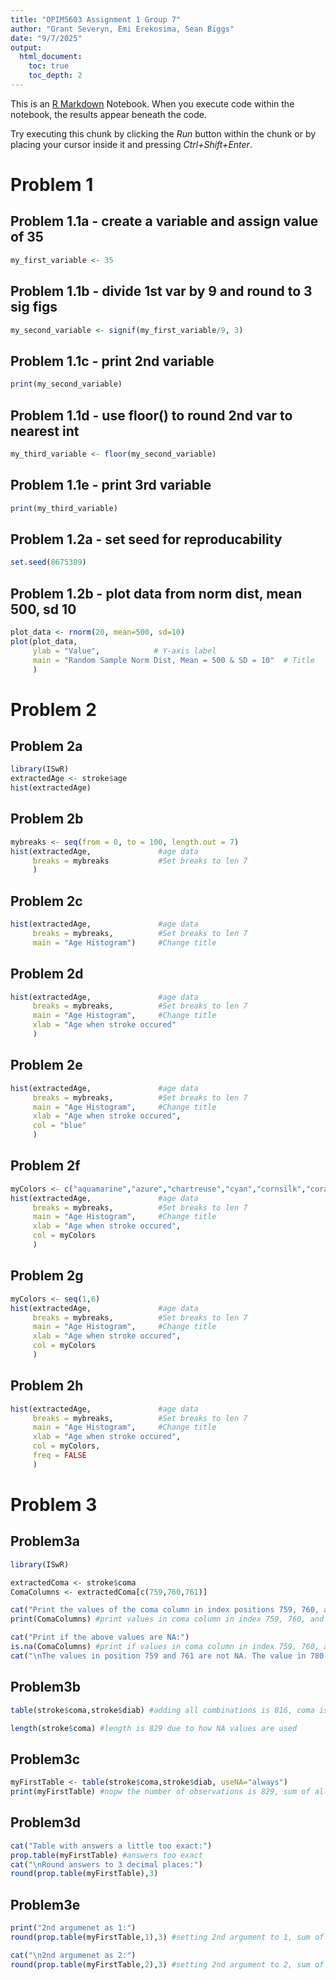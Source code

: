 ```yaml
---
title: "OPIM5603 Assignment 1 Group 7"
author: "Grant Severyn, Emi Erekosima, Sean Biggs"
date: "9/7/2025"
output:
  html_document:
    toc: true
    toc_depth: 2
---
```



This is an [R Markdown](http://rmarkdown.rstudio.com) Notebook. When you execute code within the notebook, the results appear beneath the code. 

Try executing this chunk by clicking the *Run* button within the chunk or by placing your cursor inside it and pressing *Ctrl+Shift+Enter*. 


# Problem 1 
## Problem 1.1a - create a variable and assign value of 35
```r
my_first_variable <- 35
```

## Problem 1.1b - divide 1st var by 9 and round to 3 sig figs
```r
my_second_variable <- signif(my_first_variable/9, 3)
```

## Problem 1.1c - print 2nd variable
```r
print(my_second_variable)
```

## Problem 1.1d - use floor() to round 2nd var to nearest int
```r
my_third_variable <- floor(my_second_variable)
```

## Problem 1.1e - print 3rd variable
```r
print(my_third_variable)
```

## Problem 1.2a - set seed for reproducability
```r
set.seed(8675309)
```

## Problem 1.2b - plot data from norm dist, mean 500, sd 10
```r
plot_data <- rnorm(20, mean=500, sd=10)
plot(plot_data,
     ylab = "Value",            # Y-axis label
     main = "Random Sample Norm Dist, Mean = 500 & SD = 10"  # Title
     )
```

# Problem 2

## Problem 2a
```r
library(ISwR)
extractedAge <- stroke$age
hist(extractedAge)
```

## Problem 2b
```r
mybreaks <- seq(from = 0, to = 100, length.out = 7)
hist(extractedAge,               #age data
     breaks = mybreaks           #Set breaks to len 7
     )
```

## Problem 2c
```r
hist(extractedAge,               #age data
     breaks = mybreaks,          #Set breaks to len 7
     main = "Age Histogram")     #Change title
```

## Problem 2d
```r
hist(extractedAge,               #age data
     breaks = mybreaks,          #Set breaks to len 7
     main = "Age Histogram",     #Change title
     xlab = "Age when stroke occured"
     )     
```

## Problem 2e
```r
hist(extractedAge,               #age data
     breaks = mybreaks,          #Set breaks to len 7
     main = "Age Histogram",     #Change title
     xlab = "Age when stroke occured",
     col = "blue"
     )     
```

## Problem 2f
```r
myColors <- c("aquamarine","azure","chartreuse","cyan","cornsilk","coral")
hist(extractedAge,               #age data
     breaks = mybreaks,          #Set breaks to len 7
     main = "Age Histogram",     #Change title
     xlab = "Age when stroke occured",
     col = myColors
     )     
```

## Problem 2g
```r
myColors <- seq(1,6)
hist(extractedAge,               #age data
     breaks = mybreaks,          #Set breaks to len 7
     main = "Age Histogram",     #Change title
     xlab = "Age when stroke occured",
     col = myColors
     )     
```

## Problem 2h
```r
hist(extractedAge,               #age data
     breaks = mybreaks,          #Set breaks to len 7
     main = "Age Histogram",     #Change title
     xlab = "Age when stroke occured",
     col = myColors,
     freq = FALSE
     )     
```



# Problem 3
## Problem3a
```r
library(ISwR)

extractedComa <- stroke$coma
ComaColumns <- extractedComa[c(759,760,761)]

cat("Print the values of the coma column in index positions 759, 760, and 761:")
print(ComaColumns) #print values in coma column in index 759, 760, and 761

cat("Print if the above values are NA:")
is.na(ComaColumns) #print if values in coma column in index 759, 760, and 761 are equal to NA. TRUE means value is NA. FALSE means not NA
cat("\nThe values in position 759 and 761 are not NA. The value in 780 is NA.")
```

## Problem3b
```r
table(stroke$coma,stroke$diab) #adding all combinations is 816, coma is rows and diab is columns
```
```r
length(stroke$coma) #length is 829 due to how NA values are used
```

## Problem3c
```r
myFirstTable <- table(stroke$coma,stroke$diab, useNA="always")
print(myFirstTable) #nopw the number of observations is 829, sum of all numbers and matches the length of stroke$coma
```

## Problem3d
```r
cat("Table with answers a little too exact:")
prop.table(myFirstTable) #answers too exact
cat("\nRound answers to 3 decimal places:")
round(prop.table(myFirstTable),3)
```

## Problem3e
```r
print("2nd argumenet as 1:")
round(prop.table(myFirstTable,1),3) #setting 2nd argument to 1, sum of each row proportion = 1

cat("\n2nd argumenet as 2:")
round(prop.table(myFirstTable,2),3) #setting 2nd argument to 2, sum of each column proportion = 1
```

